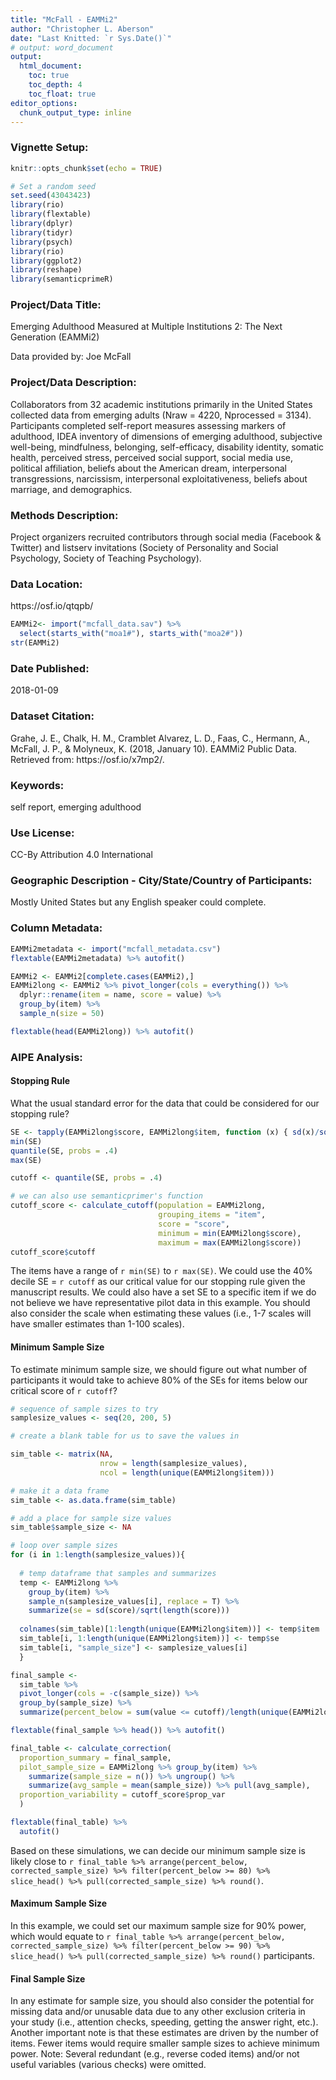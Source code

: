 ```yaml
---
title: "McFall - EAMMi2"
author: "Christopher L. Aberson"
date: "Last Knitted: `r Sys.Date()`"
# output: word_document
output:
  html_document:
    toc: true
    toc_depth: 4
    toc_float: true
editor_options: 
  chunk_output_type: inline
---
```


### Vignette Setup: 

```r
knitr::opts_chunk$set(echo = TRUE)

# Set a random seed
set.seed(43043423)
library(rio)
library(flextable)
library(dplyr)
library(tidyr)
library(psych)
library(rio)
library(ggplot2)
library(reshape)
library(semanticprimeR)
```

### Project/Data Title: 

Emerging Adulthood Measured at Multiple Institutions 2: The Next Generation (EAMMi2)

Data provided by: Joe McFall


### Project/Data Description: 

Collaborators from 32 academic institutions primarily in the United States collected data from emerging adults (Nraw = 4220, Nprocessed = 3134). Participants completed self-report measures assessing markers of adulthood, IDEA inventory of dimensions of emerging adulthood, subjective well-being, mindfulness, belonging, self-efficacy, disability identity, somatic health, perceived stress, perceived social support, social media use, political affiliation, beliefs about the American dream, interpersonal transgressions, narcissism, interpersonal exploitativeness, beliefs about marriage, and demographics.


### Methods Description: 

Project organizers recruited contributors through social media (Facebook & Twitter) and listserv invitations (Society of Personality and Social Psychology, Society of Teaching Psychology). 

### Data Location:

https://osf.io/qtqpb/

```r
EAMMi2<- import("mcfall_data.sav") %>% 
  select(starts_with("moa1#"), starts_with("moa2#"))
str(EAMMi2)
```

### Date Published: 

2018-01-09 

### Dataset Citation:

Grahe, J. E., Chalk, H. M., Cramblet Alvarez, L. D., Faas, C., Hermann, A., McFall, J. P., & Molyneux, K. (2018, January 10). EAMMi2 Public Data. Retrieved from: https://osf.io/x7mp2/.

### Keywords:

self report, emerging adulthood

### Use License:

CC-By Attribution 4.0 International

### Geographic Description - City/State/Country of Participants: 

Mostly United States but any English speaker could complete. 

### Column Metadata:

```r
EAMMi2metadata <- import("mcfall_metadata.csv")
flextable(EAMMi2metadata) %>% autofit()

EAMMi2 <- EAMMi2[complete.cases(EAMMi2),]
EAMMi2long <- EAMMi2 %>% pivot_longer(cols = everything()) %>% 
  dplyr::rename(item = name, score = value) %>% 
  group_by(item) %>% 
  sample_n(size = 50)

flextable(head(EAMMi2long)) %>% autofit()
```

### AIPE Analysis:

#### Stopping Rule

What the usual standard error for the data that could be considered for our stopping rule?

```r
SE <- tapply(EAMMi2long$score, EAMMi2long$item, function (x) { sd(x)/sqrt(length(x)) })
min(SE)
quantile(SE, probs = .4)
max(SE)

cutoff <- quantile(SE, probs = .4)

# we can also use semanticprimer's function
cutoff_score <- calculate_cutoff(population = EAMMi2long,
                                 grouping_items = "item",
                                 score = "score",
                                 minimum = min(EAMMi2long$score),
                                 maximum = max(EAMMi2long$score))
cutoff_score$cutoff
```

The items have a range of `r min(SE)` to `r max(SE)`. We could use the 40% decile SE = `r cutoff` as our critical value for our stopping rule given the manuscript results. We could also have a set SE to a specific item if we do not believe we have representative pilot data in this example. You should also consider the scale when estimating these values (i.e., 1-7 scales will have smaller estimates than 1-100 scales). 

#### Minimum Sample Size

To estimate minimum sample size, we should figure out what number of participants it would take to achieve 80% of the SEs for items below our critical score of `r cutoff`?

```r
# sequence of sample sizes to try
samplesize_values <- seq(20, 200, 5)

# create a blank table for us to save the values in 

sim_table <- matrix(NA, 
                    nrow = length(samplesize_values), 
                    ncol = length(unique(EAMMi2long$item)))

# make it a data frame
sim_table <- as.data.frame(sim_table)

# add a place for sample size values 
sim_table$sample_size <- NA

# loop over sample sizes
for (i in 1:length(samplesize_values)){
    
  # temp dataframe that samples and summarizes
  temp <- EAMMi2long %>% 
    group_by(item) %>% 
    sample_n(samplesize_values[i], replace = T) %>% 
    summarize(se = sd(score)/sqrt(length(score))) 
  
  colnames(sim_table)[1:length(unique(EAMMi2long$item))] <- temp$item
  sim_table[i, 1:length(unique(EAMMi2long$item))] <- temp$se
  sim_table[i, "sample_size"] <- samplesize_values[i]
  }

final_sample <- 
  sim_table %>% 
  pivot_longer(cols = -c(sample_size)) %>% 
  group_by(sample_size) %>% 
  summarize(percent_below = sum(value <= cutoff)/length(unique(EAMMi2long$item))) %>% ungroup()

flextable(final_sample %>% head()) %>% autofit()
```

```r
final_table <- calculate_correction(
  proportion_summary = final_sample,
  pilot_sample_size = EAMMi2long %>% group_by(item) %>% 
    summarize(sample_size = n()) %>% ungroup() %>% 
    summarize(avg_sample = mean(sample_size)) %>% pull(avg_sample),
  proportion_variability = cutoff_score$prop_var
  )

flextable(final_table) %>% 
  autofit()
```

Based on these simulations, we can decide our minimum sample size is likely close to `r final_table %>% arrange(percent_below, corrected_sample_size) %>% filter(percent_below >= 80) %>% slice_head() %>% pull(corrected_sample_size) %>% round()`.

#### Maximum Sample Size

In this example, we could set our maximum sample size for 90% power, which would equate to `r final_table %>% arrange(percent_below, corrected_sample_size) %>% filter(percent_below >= 90) %>% slice_head() %>% pull(corrected_sample_size) %>% round()` participants. 

#### Final Sample Size

In any estimate for sample size, you should also consider the potential for missing data and/or unusable data due to any other exclusion criteria in your study (i.e., attention checks, speeding, getting the answer right, etc.). Another important note is that these estimates are driven by the number of items. Fewer items would require smaller sample sizes to achieve minimum power. Note: Several redundant (e.g., reverse coded items) and/or not useful variables (various checks) were omitted. 

